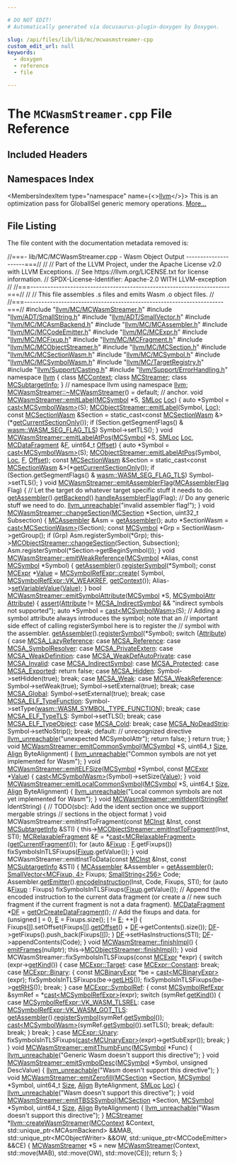 ```yaml
---

# DO NOT EDIT!
# Automatically generated via docusaurus-plugin-doxygen by Doxygen.

slug: /api/files/lib/lib/mc/mcwasmstreamer-cpp
custom_edit_url: null
keywords:
  - doxygen
  - reference
  - file

---
```





# The `MCWasmStreamer.cpp` File Reference

<DoxygenPage pluginConfig={pluginConfig}>



## Included Headers

<IncludesList>
<IncludesListItem
  filePath="llvm/MC/MCWasmStreamer.h"
  permalink="/docs/api/files/include/include/llvm/include/llvm/mc/mcwasmstreamer-h"
  isLocal="true" />
<IncludesListItem
  filePath="llvm/ADT/SmallString.h"
  permalink="/docs/api/files/include/include/llvm/include/llvm/adt/smallstring-h"
  isLocal="true" />
<IncludesListItem
  filePath="llvm/ADT/SmallVector.h"
  permalink="/docs/api/files/include/include/llvm/include/llvm/adt/smallvector-h"
  isLocal="true" />
<IncludesListItem
  filePath="llvm/MC/MCAsmBackend.h"
  permalink="/docs/api/files/include/include/llvm/include/llvm/mc/mcasmbackend-h"
  isLocal="true" />
<IncludesListItem
  filePath="llvm/MC/MCAssembler.h"
  permalink="/docs/api/files/include/include/llvm/include/llvm/mc/mcassembler-h"
  isLocal="true" />
<IncludesListItem
  filePath="llvm/MC/MCCodeEmitter.h"
  permalink="/docs/api/files/include/include/llvm/include/llvm/mc/mccodeemitter-h"
  isLocal="true" />
<IncludesListItem
  filePath="llvm/MC/MCExpr.h"
  permalink="/docs/api/files/include/include/llvm/include/llvm/mc/mcexpr-h"
  isLocal="true" />
<IncludesListItem
  filePath="llvm/MC/MCFixup.h"
  permalink="/docs/api/files/include/include/llvm/include/llvm/mc/mcfixup-h"
  isLocal="true" />
<IncludesListItem
  filePath="llvm/MC/MCFragment.h"
  permalink="/docs/api/files/include/include/llvm/include/llvm/mc/mcfragment-h"
  isLocal="true" />
<IncludesListItem
  filePath="llvm/MC/MCObjectStreamer.h"
  permalink="/docs/api/files/include/include/llvm/include/llvm/mc/mcobjectstreamer-h"
  isLocal="true" />
<IncludesListItem
  filePath="llvm/MC/MCSection.h"
  permalink="/docs/api/files/include/include/llvm/include/llvm/mc/mcsection-h"
  isLocal="true" />
<IncludesListItem
  filePath="llvm/MC/MCSectionWasm.h"
  permalink="/docs/api/files/include/include/llvm/include/llvm/mc/mcsectionwasm-h"
  isLocal="true" />
<IncludesListItem
  filePath="llvm/MC/MCSymbol.h"
  permalink="/docs/api/files/include/include/llvm/include/llvm/mc/mcsymbol-h"
  isLocal="true" />
<IncludesListItem
  filePath="llvm/MC/MCSymbolWasm.h"
  permalink="/docs/api/files/include/include/llvm/include/llvm/mc/mcsymbolwasm-h"
  isLocal="true" />
<IncludesListItem
  filePath="llvm/MC/TargetRegistry.h"
  permalink="/docs/api/files/include/include/llvm/include/llvm/mc/targetregistry-h"
  isLocal="true" />
<IncludesListItem
  filePath="llvm/Support/Casting.h"
  permalink="/docs/api/files/include/include/llvm/include/llvm/support/casting-h"
  isLocal="true" />
<IncludesListItem
  filePath="llvm/Support/ErrorHandling.h"
  permalink="/docs/api/files/include/include/llvm/include/llvm/support/errorhandling-h"
  isLocal="true" />
</IncludesList>

## Namespaces Index

<MembersIndex>

<MembersIndexItem
  type="namespace"
  name={<><a href="/docs/api/namespaces/llvm">llvm</a></>}>
This is an optimization pass for GlobalISel generic memory operations. <a href="/docs/api/namespaces/llvm/#details">More...</a>
</MembersIndexItem>

</MembersIndex>


## File Listing

The file content with the documentation metadata removed is:

<ProgramListing>

<Link id="l00001" /><CodeLine lineNumber="1"><span class="doxyHighlightComment">//===- lib/MC/MCWasmStreamer.cpp - Wasm Object Output ---------------------===//</span></CodeLine>
<Link id="l00002" /><CodeLine lineNumber="2"><span class="doxyHighlightComment">//</span></CodeLine>
<Link id="l00003" /><CodeLine lineNumber="3"><span class="doxyHighlightComment">// Part of the LLVM Project, under the Apache License v2.0 with LLVM Exceptions.</span></CodeLine>
<Link id="l00004" /><CodeLine lineNumber="4"><span class="doxyHighlightComment">// See https://llvm.org/LICENSE.txt for license information.</span></CodeLine>
<Link id="l00005" /><CodeLine lineNumber="5"><span class="doxyHighlightComment">// SPDX-License-Identifier: Apache-2.0 WITH LLVM-exception</span></CodeLine>
<Link id="l00006" /><CodeLine lineNumber="6"><span class="doxyHighlightComment">//</span></CodeLine>
<Link id="l00007" /><CodeLine lineNumber="7"><span class="doxyHighlightComment">//===----------------------------------------------------------------------===//</span></CodeLine>
<Link id="l00008" /><CodeLine lineNumber="8"><span class="doxyHighlightComment">//</span></CodeLine>
<Link id="l00009" /><CodeLine lineNumber="9"><span class="doxyHighlightComment">// This file assembles .s files and emits Wasm .o object files.</span></CodeLine>
<Link id="l00010" /><CodeLine lineNumber="10"><span class="doxyHighlightComment">//</span></CodeLine>
<Link id="l00011" /><CodeLine lineNumber="11"><span class="doxyHighlightComment">//===----------------------------------------------------------------------===//</span></CodeLine>
<Link id="l00012" /><CodeLine lineNumber="12"></CodeLine>
<Link id="l00013" /><CodeLine lineNumber="13"><span class="doxyHighlightPreprocessor">#include &quot;<a href="/docs/api/files/include/include/llvm/include/llvm/mc/mcwasmstreamer-h">llvm/MC/MCWasmStreamer.h</a>&quot;</span></CodeLine>
<Link id="l00014" /><CodeLine lineNumber="14"><span class="doxyHighlightPreprocessor">#include &quot;<a href="/docs/api/files/include/include/llvm/include/llvm/adt/smallstring-h">llvm/ADT/SmallString.h</a>&quot;</span></CodeLine>
<Link id="l00015" /><CodeLine lineNumber="15"><span class="doxyHighlightPreprocessor">#include &quot;<a href="/docs/api/files/include/include/llvm/include/llvm/adt/smallvector-h">llvm/ADT/SmallVector.h</a>&quot;</span></CodeLine>
<Link id="l00016" /><CodeLine lineNumber="16"><span class="doxyHighlightPreprocessor">#include &quot;<a href="/docs/api/files/include/include/llvm/include/llvm/mc/mcasmbackend-h">llvm/MC/MCAsmBackend.h</a>&quot;</span></CodeLine>
<Link id="l00017" /><CodeLine lineNumber="17"><span class="doxyHighlightPreprocessor">#include &quot;<a href="/docs/api/files/include/include/llvm/include/llvm/mc/mcassembler-h">llvm/MC/MCAssembler.h</a>&quot;</span></CodeLine>
<Link id="l00018" /><CodeLine lineNumber="18"><span class="doxyHighlightPreprocessor">#include &quot;<a href="/docs/api/files/include/include/llvm/include/llvm/mc/mccodeemitter-h">llvm/MC/MCCodeEmitter.h</a>&quot;</span></CodeLine>
<Link id="l00019" /><CodeLine lineNumber="19"><span class="doxyHighlightPreprocessor">#include &quot;<a href="/docs/api/files/include/include/llvm/include/llvm/mc/mcexpr-h">llvm/MC/MCExpr.h</a>&quot;</span></CodeLine>
<Link id="l00020" /><CodeLine lineNumber="20"><span class="doxyHighlightPreprocessor">#include &quot;<a href="/docs/api/files/include/include/llvm/include/llvm/mc/mcfixup-h">llvm/MC/MCFixup.h</a>&quot;</span></CodeLine>
<Link id="l00021" /><CodeLine lineNumber="21"><span class="doxyHighlightPreprocessor">#include &quot;<a href="/docs/api/files/include/include/llvm/include/llvm/mc/mcfragment-h">llvm/MC/MCFragment.h</a>&quot;</span></CodeLine>
<Link id="l00022" /><CodeLine lineNumber="22"><span class="doxyHighlightPreprocessor">#include &quot;<a href="/docs/api/files/include/include/llvm/include/llvm/mc/mcobjectstreamer-h">llvm/MC/MCObjectStreamer.h</a>&quot;</span></CodeLine>
<Link id="l00023" /><CodeLine lineNumber="23"><span class="doxyHighlightPreprocessor">#include &quot;<a href="/docs/api/files/include/include/llvm/include/llvm/mc/mcsection-h">llvm/MC/MCSection.h</a>&quot;</span></CodeLine>
<Link id="l00024" /><CodeLine lineNumber="24"><span class="doxyHighlightPreprocessor">#include &quot;<a href="/docs/api/files/include/include/llvm/include/llvm/mc/mcsectionwasm-h">llvm/MC/MCSectionWasm.h</a>&quot;</span></CodeLine>
<Link id="l00025" /><CodeLine lineNumber="25"><span class="doxyHighlightPreprocessor">#include &quot;<a href="/docs/api/files/include/include/llvm/include/llvm/mc/mcsymbol-h">llvm/MC/MCSymbol.h</a>&quot;</span></CodeLine>
<Link id="l00026" /><CodeLine lineNumber="26"><span class="doxyHighlightPreprocessor">#include &quot;<a href="/docs/api/files/include/include/llvm/include/llvm/mc/mcsymbolwasm-h">llvm/MC/MCSymbolWasm.h</a>&quot;</span></CodeLine>
<Link id="l00027" /><CodeLine lineNumber="27"><span class="doxyHighlightPreprocessor">#include &quot;<a href="/docs/api/files/include/include/llvm/include/llvm/mc/targetregistry-h">llvm/MC/TargetRegistry.h</a>&quot;</span></CodeLine>
<Link id="l00028" /><CodeLine lineNumber="28"><span class="doxyHighlightPreprocessor">#include &quot;<a href="/docs/api/files/include/include/llvm/include/llvm/support/casting-h">llvm/Support/Casting.h</a>&quot;</span></CodeLine>
<Link id="l00029" /><CodeLine lineNumber="29"><span class="doxyHighlightPreprocessor">#include &quot;<a href="/docs/api/files/include/include/llvm/include/llvm/support/errorhandling-h">llvm/Support/ErrorHandling.h</a>&quot;</span></CodeLine>
<Link id="l00030" /><CodeLine lineNumber="30"></CodeLine>
<Link id="l00031" /><CodeLine lineNumber="31"><span class="doxyHighlightKeyword">namespace </span><span class="doxyHighlight"><a href="/docs/api/namespaces/llvm">llvm</a> &#123;</span></CodeLine>
<Link id="l00032" /><CodeLine lineNumber="32"><span class="doxyHighlightKeyword">class </span><span class="doxyHighlight"><a href="/docs/api/classes/llvm/mccontext">MCContext</a>;</span></CodeLine>
<Link id="l00033" /><CodeLine lineNumber="33"><span class="doxyHighlightKeyword">class </span><span class="doxyHighlight"><a href="/docs/api/classes/llvm/mcstreamer">MCStreamer</a>;</span></CodeLine>
<Link id="l00034" /><CodeLine lineNumber="34"><span class="doxyHighlightKeyword">class </span><span class="doxyHighlight"><a href="/docs/api/classes/llvm/mcsubtargetinfo">MCSubtargetInfo</a>;</span></CodeLine>
<Link id="l00035" /><CodeLine lineNumber="35"><span class="doxyHighlight">&#125; </span><span class="doxyHighlightComment">// namespace llvm</span></CodeLine>
<Link id="l00036" /><CodeLine lineNumber="36"></CodeLine>
<Link id="l00037" /><CodeLine lineNumber="37"><span class="doxyHighlightKeyword">using namespace </span><span class="doxyHighlight"><a href="/docs/api/namespaces/llvm">llvm</a>;</span></CodeLine>
<Link id="l00038" /><CodeLine lineNumber="38"></CodeLine>
<Link id="l00039" /><CodeLine lineNumber="39"><span class="doxyHighlight"><a href="/docs/api/classes/llvm/mcwasmstreamer/#a88b7b72073ac8e1b23e4bb349178bc15">MCWasmStreamer::~MCWasmStreamer</a>() = </span><span class="doxyHighlightKeywordFlow">default</span><span class="doxyHighlight">; </span><span class="doxyHighlightComment">// anchor.</span></CodeLine>
<Link id="l00040" /><CodeLine lineNumber="40"></CodeLine>
<Link id="l00041" /><CodeLine lineNumber="41" lineLink="/docs/api/classes/llvm/mcwasmstreamer/#a725829258ed44c50d122fbbadb1ef9b4"><span class="doxyHighlightKeywordType">void</span><span class="doxyHighlight"> <a href="/docs/api/classes/llvm/mcwasmstreamer/#a725829258ed44c50d122fbbadb1ef9b4">MCWasmStreamer::emitLabel</a>(<a href="/docs/api/classes/llvm/mcsymbol">MCSymbol</a> &#42;S, <a href="/docs/api/classes/llvm/smloc">SMLoc</a> <a href="/docs/api/namespaces/llvm/loc">Loc</a>) &#123;</span></CodeLine>
<Link id="l00042" /><CodeLine lineNumber="42"><span class="doxyHighlight">  </span><span class="doxyHighlightKeyword">auto</span><span class="doxyHighlight"> &#42;Symbol = <a href="/docs/api/namespaces/llvm/#ac4fc845f5ed92de63cd4474f128f5fc5">cast&lt;MCSymbolWasm&gt;</a>(S);</span></CodeLine>
<Link id="l00043" /><CodeLine lineNumber="43"><span class="doxyHighlight">  <a href="/docs/api/classes/llvm/mcobjectstreamer/#a9924d739e3dc812b561931a1ad6eb5cf">MCObjectStreamer::emitLabel</a>(Symbol, <a href="/docs/api/namespaces/llvm/loc">Loc</a>);</span></CodeLine>
<Link id="l00044" /><CodeLine lineNumber="44"></CodeLine>
<Link id="l00045" /><CodeLine lineNumber="45"><span class="doxyHighlight">  </span><span class="doxyHighlightKeyword">const</span><span class="doxyHighlight"> <a href="/docs/api/classes/llvm/mcsectionwasm">MCSectionWasm</a> &amp;Section =</span></CodeLine>
<Link id="l00046" /><CodeLine lineNumber="46"><span class="doxyHighlight">      </span><span class="doxyHighlightKeyword">static&#95;cast&lt;</span><span class="doxyHighlightKeyword">const </span><span class="doxyHighlight"><a href="/docs/api/classes/llvm/mcsectionwasm">MCSectionWasm</a> &amp;</span><span class="doxyHighlightKeyword">&gt;</span><span class="doxyHighlight">(&#42;<a href="/docs/api/classes/llvm/mcstreamer/#ae1b3cf074436ef5b527071540e13bd58">getCurrentSectionOnly</a>());</span></CodeLine>
<Link id="l00047" /><CodeLine lineNumber="47"><span class="doxyHighlight">  </span><span class="doxyHighlightKeywordFlow">if</span><span class="doxyHighlight"> (Section.getSegmentFlags() &amp; <a href="/docs/api/namespaces/llvm/wasm/#ab59521677a1bb67738764d89f9cb0429a829d95d74beace7ff3449f6715cbaec7">wasm::WASM&#95;SEG&#95;FLAG&#95;TLS</a>)</span></CodeLine>
<Link id="l00048" /><CodeLine lineNumber="48"><span class="doxyHighlight">    Symbol-&gt;setTLS();</span></CodeLine>
<Link id="l00049" /><CodeLine lineNumber="49"><span class="doxyHighlight">&#125;</span></CodeLine>
<Link id="l00050" /><CodeLine lineNumber="50"></CodeLine>
<Link id="l00051" /><CodeLine lineNumber="51" lineLink="/docs/api/classes/llvm/mcwasmstreamer/#a005d6fde2a7f1c0e542fdce16669d76b"><span class="doxyHighlightKeywordType">void</span><span class="doxyHighlight"> <a href="/docs/api/classes/llvm/mcwasmstreamer/#a005d6fde2a7f1c0e542fdce16669d76b">MCWasmStreamer::emitLabelAtPos</a>(<a href="/docs/api/classes/llvm/mcsymbol">MCSymbol</a> &#42;S, <a href="/docs/api/classes/llvm/smloc">SMLoc</a> <a href="/docs/api/namespaces/llvm/loc">Loc</a>, <a href="/docs/api/classes/llvm/mcdatafragment">MCDataFragment</a> &amp;<a href="/docs/api/files/lib/lib/support/md5-cpp/#a96d73bbd7af15cb1fc38c3f4a3bd82e9">F</a>,</span></CodeLine>
<Link id="l00052" /><CodeLine lineNumber="52"><span class="doxyHighlight">                                    uint64&#95;t <a href="/docs/api/namespaces/llvm/#a05f5b9a11bdcc5feba62899f95dcf878a3134224cba2545bc57954d3b072aebb4">Offset</a>) &#123;</span></CodeLine>
<Link id="l00053" /><CodeLine lineNumber="53"><span class="doxyHighlight">  </span><span class="doxyHighlightKeyword">auto</span><span class="doxyHighlight"> &#42;Symbol = <a href="/docs/api/namespaces/llvm/#ac4fc845f5ed92de63cd4474f128f5fc5">cast&lt;MCSymbolWasm&gt;</a>(S);</span></CodeLine>
<Link id="l00054" /><CodeLine lineNumber="54"><span class="doxyHighlight">  <a href="/docs/api/classes/llvm/mcobjectstreamer/#afa0924c573f9c03cafa5836672cc58cf">MCObjectStreamer::emitLabelAtPos</a>(Symbol, <a href="/docs/api/namespaces/llvm/loc">Loc</a>, <a href="/docs/api/files/lib/lib/support/md5-cpp/#a96d73bbd7af15cb1fc38c3f4a3bd82e9">F</a>, <a href="/docs/api/namespaces/llvm/#a05f5b9a11bdcc5feba62899f95dcf878a3134224cba2545bc57954d3b072aebb4">Offset</a>);</span></CodeLine>
<Link id="l00055" /><CodeLine lineNumber="55"></CodeLine>
<Link id="l00056" /><CodeLine lineNumber="56"><span class="doxyHighlight">  </span><span class="doxyHighlightKeyword">const</span><span class="doxyHighlight"> <a href="/docs/api/classes/llvm/mcsectionwasm">MCSectionWasm</a> &amp;Section =</span></CodeLine>
<Link id="l00057" /><CodeLine lineNumber="57"><span class="doxyHighlight">      </span><span class="doxyHighlightKeyword">static&#95;cast&lt;</span><span class="doxyHighlightKeyword">const </span><span class="doxyHighlight"><a href="/docs/api/classes/llvm/mcsectionwasm">MCSectionWasm</a> &amp;</span><span class="doxyHighlightKeyword">&gt;</span><span class="doxyHighlight">(&#42;<a href="/docs/api/classes/llvm/mcstreamer/#ae1b3cf074436ef5b527071540e13bd58">getCurrentSectionOnly</a>());</span></CodeLine>
<Link id="l00058" /><CodeLine lineNumber="58"><span class="doxyHighlight">  </span><span class="doxyHighlightKeywordFlow">if</span><span class="doxyHighlight"> (Section.getSegmentFlags() &amp; <a href="/docs/api/namespaces/llvm/wasm/#ab59521677a1bb67738764d89f9cb0429a829d95d74beace7ff3449f6715cbaec7">wasm::WASM&#95;SEG&#95;FLAG&#95;TLS</a>)</span></CodeLine>
<Link id="l00059" /><CodeLine lineNumber="59"><span class="doxyHighlight">    Symbol-&gt;setTLS();</span></CodeLine>
<Link id="l00060" /><CodeLine lineNumber="60"><span class="doxyHighlight">&#125;</span></CodeLine>
<Link id="l00061" /><CodeLine lineNumber="61"></CodeLine>
<Link id="l00062" /><CodeLine lineNumber="62" lineLink="/docs/api/classes/llvm/mcwasmstreamer/#af204e5256aa05070c36e83158c0d184f"><span class="doxyHighlightKeywordType">void</span><span class="doxyHighlight"> <a href="/docs/api/classes/llvm/mcwasmstreamer/#af204e5256aa05070c36e83158c0d184f">MCWasmStreamer::emitAssemblerFlag</a>(<a href="/docs/api/namespaces/llvm/#aa09571f0b44fd6bd8fae33d6ead290c1">MCAssemblerFlag</a> Flag) &#123;</span></CodeLine>
<Link id="l00063" /><CodeLine lineNumber="63"><span class="doxyHighlight">  </span><span class="doxyHighlightComment">// Let the target do whatever target specific stuff it needs to do.</span></CodeLine>
<Link id="l00064" /><CodeLine lineNumber="64"><span class="doxyHighlight">  <a href="/docs/api/classes/llvm/mcobjectstreamer/#a3e9a3c0090b1184f7371fa5ad4ce57c9">getAssembler</a>().<a href="/docs/api/classes/llvm/mcassembler/#ab01b807c062ac4610366c6772ad5fd16">getBackend</a>().<a href="/docs/api/classes/llvm/mcasmbackend/#a3745e4df8defc9a3eafb48786398f8e6">handleAssemblerFlag</a>(Flag);</span></CodeLine>
<Link id="l00065" /><CodeLine lineNumber="65"></CodeLine>
<Link id="l00066" /><CodeLine lineNumber="66"><span class="doxyHighlight">  </span><span class="doxyHighlightComment">// Do any generic stuff we need to do.</span></CodeLine>
<Link id="l00067" /><CodeLine lineNumber="67"><span class="doxyHighlight">  <a href="/docs/api/files/include/include/llvm/include/llvm/support/errorhandling-h/#ace243f5c25697a1107cce46626b3dc94">llvm&#95;unreachable</a>(</span><span class="doxyHighlightStringLiteral">&quot;invalid assembler flag!&quot;</span><span class="doxyHighlight">);</span></CodeLine>
<Link id="l00068" /><CodeLine lineNumber="68"><span class="doxyHighlight">&#125;</span></CodeLine>
<Link id="l00069" /><CodeLine lineNumber="69"></CodeLine>
<Link id="l00070" /><CodeLine lineNumber="70" lineLink="/docs/api/classes/llvm/mcwasmstreamer/#a8b89d3d1f64f6d734e5a63643c0fe6e8"><span class="doxyHighlightKeywordType">void</span><span class="doxyHighlight"> <a href="/docs/api/classes/llvm/mcwasmstreamer/#a8b89d3d1f64f6d734e5a63643c0fe6e8">MCWasmStreamer::changeSection</a>(<a href="/docs/api/classes/llvm/mcsection">MCSection</a> &#42;Section, uint32&#95;t Subsection) &#123;</span></CodeLine>
<Link id="l00071" /><CodeLine lineNumber="71"><span class="doxyHighlight">  <a href="/docs/api/classes/llvm/mcassembler">MCAssembler</a> &amp;Asm = <a href="/docs/api/classes/llvm/mcobjectstreamer/#a3e9a3c0090b1184f7371fa5ad4ce57c9">getAssembler</a>();</span></CodeLine>
<Link id="l00072" /><CodeLine lineNumber="72"><span class="doxyHighlight">  </span><span class="doxyHighlightKeyword">auto</span><span class="doxyHighlight"> &#42;SectionWasm = <a href="/docs/api/namespaces/llvm/#ac4fc845f5ed92de63cd4474f128f5fc5">cast&lt;MCSectionWasm&gt;</a>(Section);</span></CodeLine>
<Link id="l00073" /><CodeLine lineNumber="73"><span class="doxyHighlight">  </span><span class="doxyHighlightKeyword">const</span><span class="doxyHighlight"> <a href="/docs/api/classes/llvm/mcsymbol">MCSymbol</a> &#42;Grp = SectionWasm-&gt;getGroup();</span></CodeLine>
<Link id="l00074" /><CodeLine lineNumber="74"><span class="doxyHighlight">  </span><span class="doxyHighlightKeywordFlow">if</span><span class="doxyHighlight"> (Grp)</span></CodeLine>
<Link id="l00075" /><CodeLine lineNumber="75"><span class="doxyHighlight">    Asm.registerSymbol(&#42;Grp);</span></CodeLine>
<Link id="l00076" /><CodeLine lineNumber="76"></CodeLine>
<Link id="l00077" /><CodeLine lineNumber="77"><span class="doxyHighlight">  this-&gt;<a href="/docs/api/classes/llvm/mcobjectstreamer/#aa8e39990b81d2e03a108863cc4b18032">MCObjectStreamer::changeSection</a>(Section, Subsection);</span></CodeLine>
<Link id="l00078" /><CodeLine lineNumber="78"><span class="doxyHighlight">  Asm.registerSymbol(&#42;Section-&gt;getBeginSymbol());</span></CodeLine>
<Link id="l00079" /><CodeLine lineNumber="79"><span class="doxyHighlight">&#125;</span></CodeLine>
<Link id="l00080" /><CodeLine lineNumber="80"></CodeLine>
<Link id="l00081" /><CodeLine lineNumber="81" lineLink="/docs/api/classes/llvm/mcwasmstreamer/#ac85beb9165822c1f0510c92a3f340b35"><span class="doxyHighlightKeywordType">void</span><span class="doxyHighlight"> <a href="/docs/api/classes/llvm/mcwasmstreamer/#ac85beb9165822c1f0510c92a3f340b35">MCWasmStreamer::emitWeakReference</a>(<a href="/docs/api/classes/llvm/mcsymbol">MCSymbol</a> &#42;Alias,</span></CodeLine>
<Link id="l00082" /><CodeLine lineNumber="82"><span class="doxyHighlight">                                       </span><span class="doxyHighlightKeyword">const</span><span class="doxyHighlight"> <a href="/docs/api/classes/llvm/mcsymbol">MCSymbol</a> &#42;Symbol) &#123;</span></CodeLine>
<Link id="l00083" /><CodeLine lineNumber="83"><span class="doxyHighlight">  <a href="/docs/api/classes/llvm/mcobjectstreamer/#a3e9a3c0090b1184f7371fa5ad4ce57c9">getAssembler</a>().<a href="/docs/api/classes/llvm/mcassembler/#ae26e9b713a9b85d7a56343c78794269c">registerSymbol</a>(&#42;Symbol);</span></CodeLine>
<Link id="l00084" /><CodeLine lineNumber="84"><span class="doxyHighlight">  </span><span class="doxyHighlightKeyword">const</span><span class="doxyHighlight"> <a href="/docs/api/classes/llvm/mcexpr">MCExpr</a> &#42;<a href="/docs/api/classes/llvm/value">Value</a> = <a href="/docs/api/classes/llvm/mcsymbolrefexpr/#a9914b597552aa4b4bcbb8acaa04d632a">MCSymbolRefExpr::create</a>(</span></CodeLine>
<Link id="l00085" /><CodeLine lineNumber="85"><span class="doxyHighlight">      Symbol, <a href="/docs/api/classes/llvm/mcsymbolrefexpr/#a5c463f6352570ee778c35c40949c4985a4acec19f33bc45f90643617e00ce9a81">MCSymbolRefExpr::VK&#95;WEAKREF</a>, <a href="/docs/api/classes/llvm/mcstreamer/#a61c979932b890df773ce75013b76708b">getContext</a>());</span></CodeLine>
<Link id="l00086" /><CodeLine lineNumber="86"><span class="doxyHighlight">  Alias-&gt;<a href="/docs/api/classes/llvm/mcsymbol/#a7f1486460b5e2da7f4527bbb2da54eff">setVariableValue</a>(<a href="/docs/api/classes/llvm/value">Value</a>);</span></CodeLine>
<Link id="l00087" /><CodeLine lineNumber="87"><span class="doxyHighlight">&#125;</span></CodeLine>
<Link id="l00088" /><CodeLine lineNumber="88"></CodeLine>
<Link id="l00089" /><CodeLine lineNumber="89" lineLink="/docs/api/classes/llvm/mcwasmstreamer/#ad671bf8c133f9337366ecdf2c0048d6f"><span class="doxyHighlightKeywordType">bool</span><span class="doxyHighlight"> <a href="/docs/api/classes/llvm/mcwasmstreamer/#ad671bf8c133f9337366ecdf2c0048d6f">MCWasmStreamer::emitSymbolAttribute</a>(<a href="/docs/api/classes/llvm/mcsymbol">MCSymbol</a> &#42;S, <a href="/docs/api/namespaces/llvm/#af74c787f7a33e251485729416d260243">MCSymbolAttr</a> <a href="/docs/api/classes/llvm/attribute">Attribute</a>) &#123;</span></CodeLine>
<Link id="l00090" /><CodeLine lineNumber="90"><span class="doxyHighlight">  <a href="/docs/api/files/lib/lib/target/lib/target/amdgpu/silowercontrolflow-cpp/#a4868c5d81c5ccc98c47aeab6244346a0">assert</a>(<a href="/docs/api/classes/llvm/attribute">Attribute</a> != <a href="/docs/api/namespaces/llvm/#af74c787f7a33e251485729416d260243a9c4d91f21dab6846f0eb7cdd8608c16a">MCSA&#95;IndirectSymbol</a> &amp;&amp; </span><span class="doxyHighlightStringLiteral">&quot;indirect symbols not supported&quot;</span><span class="doxyHighlight">);</span></CodeLine>
<Link id="l00091" /><CodeLine lineNumber="91"></CodeLine>
<Link id="l00092" /><CodeLine lineNumber="92"><span class="doxyHighlight">  </span><span class="doxyHighlightKeyword">auto</span><span class="doxyHighlight"> &#42;Symbol = <a href="/docs/api/namespaces/llvm/#ac4fc845f5ed92de63cd4474f128f5fc5">cast&lt;MCSymbolWasm&gt;</a>(S);</span></CodeLine>
<Link id="l00093" /><CodeLine lineNumber="93"></CodeLine>
<Link id="l00094" /><CodeLine lineNumber="94"><span class="doxyHighlight">  </span><span class="doxyHighlightComment">// Adding a symbol attribute always introduces the symbol; note that an</span></CodeLine>
<Link id="l00095" /><CodeLine lineNumber="95"><span class="doxyHighlight">  </span><span class="doxyHighlightComment">// important side effect of calling registerSymbol here is to register the</span></CodeLine>
<Link id="l00096" /><CodeLine lineNumber="96"><span class="doxyHighlight">  </span><span class="doxyHighlightComment">// symbol with the assembler.</span></CodeLine>
<Link id="l00097" /><CodeLine lineNumber="97"><span class="doxyHighlight">  <a href="/docs/api/classes/llvm/mcobjectstreamer/#a3e9a3c0090b1184f7371fa5ad4ce57c9">getAssembler</a>().<a href="/docs/api/classes/llvm/mcassembler/#ae26e9b713a9b85d7a56343c78794269c">registerSymbol</a>(&#42;Symbol);</span></CodeLine>
<Link id="l00098" /><CodeLine lineNumber="98"></CodeLine>
<Link id="l00099" /><CodeLine lineNumber="99"><span class="doxyHighlight">  </span><span class="doxyHighlightKeywordFlow">switch</span><span class="doxyHighlight"> (<a href="/docs/api/classes/llvm/attribute">Attribute</a>) &#123;</span></CodeLine>
<Link id="l00100" /><CodeLine lineNumber="100"><span class="doxyHighlight">  </span><span class="doxyHighlightKeywordFlow">case</span><span class="doxyHighlight"> <a href="/docs/api/namespaces/llvm/#af74c787f7a33e251485729416d260243a6f8590ba0f71b1b8b0e937695e303208">MCSA&#95;LazyReference</a>:</span></CodeLine>
<Link id="l00101" /><CodeLine lineNumber="101"><span class="doxyHighlight">  </span><span class="doxyHighlightKeywordFlow">case</span><span class="doxyHighlight"> <a href="/docs/api/namespaces/llvm/#af74c787f7a33e251485729416d260243a80891606fbdc946b4085496f58aafd62">MCSA&#95;Reference</a>:</span></CodeLine>
<Link id="l00102" /><CodeLine lineNumber="102"><span class="doxyHighlight">  </span><span class="doxyHighlightKeywordFlow">case</span><span class="doxyHighlight"> <a href="/docs/api/namespaces/llvm/#af74c787f7a33e251485729416d260243a83196df34bcdda178fae802a4a06a6dc">MCSA&#95;SymbolResolver</a>:</span></CodeLine>
<Link id="l00103" /><CodeLine lineNumber="103"><span class="doxyHighlight">  </span><span class="doxyHighlightKeywordFlow">case</span><span class="doxyHighlight"> <a href="/docs/api/namespaces/llvm/#af74c787f7a33e251485729416d260243a39ad38d82f889bf4c82e539beb859d05">MCSA&#95;PrivateExtern</a>:</span></CodeLine>
<Link id="l00104" /><CodeLine lineNumber="104"><span class="doxyHighlight">  </span><span class="doxyHighlightKeywordFlow">case</span><span class="doxyHighlight"> <a href="/docs/api/namespaces/llvm/#af74c787f7a33e251485729416d260243a9cd0febd9a535eb96c33815707bab481">MCSA&#95;WeakDefinition</a>:</span></CodeLine>
<Link id="l00105" /><CodeLine lineNumber="105"><span class="doxyHighlight">  </span><span class="doxyHighlightKeywordFlow">case</span><span class="doxyHighlight"> <a href="/docs/api/namespaces/llvm/#af74c787f7a33e251485729416d260243a0506d51c6914f1b55fec60c97d4d8cc9">MCSA&#95;WeakDefAutoPrivate</a>:</span></CodeLine>
<Link id="l00106" /><CodeLine lineNumber="106"><span class="doxyHighlight">  </span><span class="doxyHighlightKeywordFlow">case</span><span class="doxyHighlight"> <a href="/docs/api/namespaces/llvm/#af74c787f7a33e251485729416d260243af3367f8319e21bf0779da14146221c55">MCSA&#95;Invalid</a>:</span></CodeLine>
<Link id="l00107" /><CodeLine lineNumber="107"><span class="doxyHighlight">  </span><span class="doxyHighlightKeywordFlow">case</span><span class="doxyHighlight"> <a href="/docs/api/namespaces/llvm/#af74c787f7a33e251485729416d260243a9c4d91f21dab6846f0eb7cdd8608c16a">MCSA&#95;IndirectSymbol</a>:</span></CodeLine>
<Link id="l00108" /><CodeLine lineNumber="108"><span class="doxyHighlight">  </span><span class="doxyHighlightKeywordFlow">case</span><span class="doxyHighlight"> <a href="/docs/api/namespaces/llvm/#af74c787f7a33e251485729416d260243a1f47433b83f2818076a3cf55b500233a">MCSA&#95;Protected</a>:</span></CodeLine>
<Link id="l00109" /><CodeLine lineNumber="109"><span class="doxyHighlight">  </span><span class="doxyHighlightKeywordFlow">case</span><span class="doxyHighlight"> <a href="/docs/api/namespaces/llvm/#af74c787f7a33e251485729416d260243a345961d937ffac378faab680906913d6">MCSA&#95;Exported</a>:</span></CodeLine>
<Link id="l00110" /><CodeLine lineNumber="110"><span class="doxyHighlight">    </span><span class="doxyHighlightKeywordFlow">return</span><span class="doxyHighlight"> </span><span class="doxyHighlightKeyword">false</span><span class="doxyHighlight">;</span></CodeLine>
<Link id="l00111" /><CodeLine lineNumber="111"></CodeLine>
<Link id="l00112" /><CodeLine lineNumber="112"><span class="doxyHighlight">  </span><span class="doxyHighlightKeywordFlow">case</span><span class="doxyHighlight"> <a href="/docs/api/namespaces/llvm/#af74c787f7a33e251485729416d260243ae472359b991bb5235c8f6714f4cacb6a">MCSA&#95;Hidden</a>:</span></CodeLine>
<Link id="l00113" /><CodeLine lineNumber="113"><span class="doxyHighlight">    Symbol-&gt;setHidden(</span><span class="doxyHighlightKeyword">true</span><span class="doxyHighlight">);</span></CodeLine>
<Link id="l00114" /><CodeLine lineNumber="114"><span class="doxyHighlight">    </span><span class="doxyHighlightKeywordFlow">break</span><span class="doxyHighlight">;</span></CodeLine>
<Link id="l00115" /><CodeLine lineNumber="115"></CodeLine>
<Link id="l00116" /><CodeLine lineNumber="116"><span class="doxyHighlight">  </span><span class="doxyHighlightKeywordFlow">case</span><span class="doxyHighlight"> <a href="/docs/api/namespaces/llvm/#af74c787f7a33e251485729416d260243a83df6138e7dba38c0c80380486544ea0">MCSA&#95;Weak</a>:</span></CodeLine>
<Link id="l00117" /><CodeLine lineNumber="117"><span class="doxyHighlight">  </span><span class="doxyHighlightKeywordFlow">case</span><span class="doxyHighlight"> <a href="/docs/api/namespaces/llvm/#af74c787f7a33e251485729416d260243a42ec27e2fd185b27d0fbf1aaf0bfd214">MCSA&#95;WeakReference</a>:</span></CodeLine>
<Link id="l00118" /><CodeLine lineNumber="118"><span class="doxyHighlight">    Symbol-&gt;setWeak(</span><span class="doxyHighlightKeyword">true</span><span class="doxyHighlight">);</span></CodeLine>
<Link id="l00119" /><CodeLine lineNumber="119"><span class="doxyHighlight">    Symbol-&gt;setExternal(</span><span class="doxyHighlightKeyword">true</span><span class="doxyHighlight">);</span></CodeLine>
<Link id="l00120" /><CodeLine lineNumber="120"><span class="doxyHighlight">    </span><span class="doxyHighlightKeywordFlow">break</span><span class="doxyHighlight">;</span></CodeLine>
<Link id="l00121" /><CodeLine lineNumber="121"></CodeLine>
<Link id="l00122" /><CodeLine lineNumber="122"><span class="doxyHighlight">  </span><span class="doxyHighlightKeywordFlow">case</span><span class="doxyHighlight"> <a href="/docs/api/namespaces/llvm/#af74c787f7a33e251485729416d260243aa1e94c23156e37812e4d6e078af1d728">MCSA&#95;Global</a>:</span></CodeLine>
<Link id="l00123" /><CodeLine lineNumber="123"><span class="doxyHighlight">    Symbol-&gt;setExternal(</span><span class="doxyHighlightKeyword">true</span><span class="doxyHighlight">);</span></CodeLine>
<Link id="l00124" /><CodeLine lineNumber="124"><span class="doxyHighlight">    </span><span class="doxyHighlightKeywordFlow">break</span><span class="doxyHighlight">;</span></CodeLine>
<Link id="l00125" /><CodeLine lineNumber="125"></CodeLine>
<Link id="l00126" /><CodeLine lineNumber="126"><span class="doxyHighlight">  </span><span class="doxyHighlightKeywordFlow">case</span><span class="doxyHighlight"> <a href="/docs/api/namespaces/llvm/#af74c787f7a33e251485729416d260243ad0efc318f7416b800a38c5cc42ddbfa9">MCSA&#95;ELF&#95;TypeFunction</a>:</span></CodeLine>
<Link id="l00127" /><CodeLine lineNumber="127"><span class="doxyHighlight">    Symbol-&gt;setType(<a href="/docs/api/namespaces/llvm/wasm/#a6ee7ebc24e11c434031e9653d7f00529ae2d3246e8f9451c96b200707078c83d9">wasm::WASM&#95;SYMBOL&#95;TYPE&#95;FUNCTION</a>);</span></CodeLine>
<Link id="l00128" /><CodeLine lineNumber="128"><span class="doxyHighlight">    </span><span class="doxyHighlightKeywordFlow">break</span><span class="doxyHighlight">;</span></CodeLine>
<Link id="l00129" /><CodeLine lineNumber="129"></CodeLine>
<Link id="l00130" /><CodeLine lineNumber="130"><span class="doxyHighlight">  </span><span class="doxyHighlightKeywordFlow">case</span><span class="doxyHighlight"> <a href="/docs/api/namespaces/llvm/#af74c787f7a33e251485729416d260243a86783fdbba192be49198856191150827">MCSA&#95;ELF&#95;TypeTLS</a>:</span></CodeLine>
<Link id="l00131" /><CodeLine lineNumber="131"><span class="doxyHighlight">    Symbol-&gt;setTLS();</span></CodeLine>
<Link id="l00132" /><CodeLine lineNumber="132"><span class="doxyHighlight">    </span><span class="doxyHighlightKeywordFlow">break</span><span class="doxyHighlight">;</span></CodeLine>
<Link id="l00133" /><CodeLine lineNumber="133"></CodeLine>
<Link id="l00134" /><CodeLine lineNumber="134"><span class="doxyHighlight">  </span><span class="doxyHighlightKeywordFlow">case</span><span class="doxyHighlight"> <a href="/docs/api/namespaces/llvm/#af74c787f7a33e251485729416d260243acf016837e7bf7ff2387b46d789c1f5d4">MCSA&#95;ELF&#95;TypeObject</a>:</span></CodeLine>
<Link id="l00135" /><CodeLine lineNumber="135"><span class="doxyHighlight">  </span><span class="doxyHighlightKeywordFlow">case</span><span class="doxyHighlight"> <a href="/docs/api/namespaces/llvm/#af74c787f7a33e251485729416d260243ab79bc663bb12acbf83bd10cdcfdd037e">MCSA&#95;Cold</a>:</span></CodeLine>
<Link id="l00136" /><CodeLine lineNumber="136"><span class="doxyHighlight">    </span><span class="doxyHighlightKeywordFlow">break</span><span class="doxyHighlight">;</span></CodeLine>
<Link id="l00137" /><CodeLine lineNumber="137"></CodeLine>
<Link id="l00138" /><CodeLine lineNumber="138"><span class="doxyHighlight">  </span><span class="doxyHighlightKeywordFlow">case</span><span class="doxyHighlight"> <a href="/docs/api/namespaces/llvm/#af74c787f7a33e251485729416d260243afb34d5700d536c3f8f8a5004985d1f57">MCSA&#95;NoDeadStrip</a>:</span></CodeLine>
<Link id="l00139" /><CodeLine lineNumber="139"><span class="doxyHighlight">    Symbol-&gt;setNoStrip();</span></CodeLine>
<Link id="l00140" /><CodeLine lineNumber="140"><span class="doxyHighlight">    </span><span class="doxyHighlightKeywordFlow">break</span><span class="doxyHighlight">;</span></CodeLine>
<Link id="l00141" /><CodeLine lineNumber="141"></CodeLine>
<Link id="l00142" /><CodeLine lineNumber="142"><span class="doxyHighlight">  </span><span class="doxyHighlightKeywordFlow">default</span><span class="doxyHighlight">:</span></CodeLine>
<Link id="l00143" /><CodeLine lineNumber="143"><span class="doxyHighlight">    </span><span class="doxyHighlightComment">// unrecognized directive</span></CodeLine>
<Link id="l00144" /><CodeLine lineNumber="144"><span class="doxyHighlight">    <a href="/docs/api/files/include/include/llvm/include/llvm/support/errorhandling-h/#ace243f5c25697a1107cce46626b3dc94">llvm&#95;unreachable</a>(</span><span class="doxyHighlightStringLiteral">&quot;unexpected MCSymbolAttr&quot;</span><span class="doxyHighlight">);</span></CodeLine>
<Link id="l00145" /><CodeLine lineNumber="145"><span class="doxyHighlight">    </span><span class="doxyHighlightKeywordFlow">return</span><span class="doxyHighlight"> </span><span class="doxyHighlightKeyword">false</span><span class="doxyHighlight">;</span></CodeLine>
<Link id="l00146" /><CodeLine lineNumber="146"><span class="doxyHighlight">  &#125;</span></CodeLine>
<Link id="l00147" /><CodeLine lineNumber="147"></CodeLine>
<Link id="l00148" /><CodeLine lineNumber="148"><span class="doxyHighlight">  </span><span class="doxyHighlightKeywordFlow">return</span><span class="doxyHighlight"> </span><span class="doxyHighlightKeyword">true</span><span class="doxyHighlight">;</span></CodeLine>
<Link id="l00149" /><CodeLine lineNumber="149"><span class="doxyHighlight">&#125;</span></CodeLine>
<Link id="l00150" /><CodeLine lineNumber="150"></CodeLine>
<Link id="l00151" /><CodeLine lineNumber="151" lineLink="/docs/api/classes/llvm/mcwasmstreamer/#a1726d034255f4094ba8937d516676ded"><span class="doxyHighlightKeywordType">void</span><span class="doxyHighlight"> <a href="/docs/api/classes/llvm/mcwasmstreamer/#a1726d034255f4094ba8937d516676ded">MCWasmStreamer::emitCommonSymbol</a>(<a href="/docs/api/classes/llvm/mcsymbol">MCSymbol</a> &#42;S, uint64&#95;t <a href="/docs/api/files/lib/lib/analysis/inlineorder-cpp/#a7ee6f0cb51c3b9056199e9a0001fe8c3a6f6cb72d544962fa333e2e34ce64f719">Size</a>,</span></CodeLine>
<Link id="l00152" /><CodeLine lineNumber="152"><span class="doxyHighlight">                                      <a href="/docs/api/structs/llvm/align">Align</a> ByteAlignment) &#123;</span></CodeLine>
<Link id="l00153" /><CodeLine lineNumber="153"><span class="doxyHighlight">  <a href="/docs/api/files/include/include/llvm/include/llvm/support/errorhandling-h/#ace243f5c25697a1107cce46626b3dc94">llvm&#95;unreachable</a>(</span><span class="doxyHighlightStringLiteral">&quot;Common symbols are not yet implemented for Wasm&quot;</span><span class="doxyHighlight">);</span></CodeLine>
<Link id="l00154" /><CodeLine lineNumber="154"><span class="doxyHighlight">&#125;</span></CodeLine>
<Link id="l00155" /><CodeLine lineNumber="155"></CodeLine>
<Link id="l00156" /><CodeLine lineNumber="156" lineLink="/docs/api/classes/llvm/mcwasmstreamer/#aa96f5f5412a19cd31816eeba831af5b4"><span class="doxyHighlightKeywordType">void</span><span class="doxyHighlight"> <a href="/docs/api/classes/llvm/mcwasmstreamer/#aa96f5f5412a19cd31816eeba831af5b4">MCWasmStreamer::emitELFSize</a>(<a href="/docs/api/classes/llvm/mcsymbol">MCSymbol</a> &#42;Symbol, </span><span class="doxyHighlightKeyword">const</span><span class="doxyHighlight"> <a href="/docs/api/classes/llvm/mcexpr">MCExpr</a> &#42;<a href="/docs/api/classes/llvm/value">Value</a>) &#123;</span></CodeLine>
<Link id="l00157" /><CodeLine lineNumber="157"><span class="doxyHighlight">  <a href="/docs/api/namespaces/llvm/#ac4fc845f5ed92de63cd4474f128f5fc5">cast&lt;MCSymbolWasm&gt;</a>(Symbol)-&gt;setSize(<a href="/docs/api/classes/llvm/value">Value</a>);</span></CodeLine>
<Link id="l00158" /><CodeLine lineNumber="158"><span class="doxyHighlight">&#125;</span></CodeLine>
<Link id="l00159" /><CodeLine lineNumber="159"></CodeLine>
<Link id="l00160" /><CodeLine lineNumber="160" lineLink="/docs/api/classes/llvm/mcwasmstreamer/#a173747a16d2eff01ef4697c6cc9d0b89"><span class="doxyHighlightKeywordType">void</span><span class="doxyHighlight"> <a href="/docs/api/classes/llvm/mcwasmstreamer/#a173747a16d2eff01ef4697c6cc9d0b89">MCWasmStreamer::emitLocalCommonSymbol</a>(<a href="/docs/api/classes/llvm/mcsymbol">MCSymbol</a> &#42;S, uint64&#95;t <a href="/docs/api/files/lib/lib/analysis/inlineorder-cpp/#a7ee6f0cb51c3b9056199e9a0001fe8c3a6f6cb72d544962fa333e2e34ce64f719">Size</a>,</span></CodeLine>
<Link id="l00161" /><CodeLine lineNumber="161"><span class="doxyHighlight">                                           <a href="/docs/api/structs/llvm/align">Align</a> ByteAlignment) &#123;</span></CodeLine>
<Link id="l00162" /><CodeLine lineNumber="162"><span class="doxyHighlight">  <a href="/docs/api/files/include/include/llvm/include/llvm/support/errorhandling-h/#ace243f5c25697a1107cce46626b3dc94">llvm&#95;unreachable</a>(</span><span class="doxyHighlightStringLiteral">&quot;Local common symbols are not yet implemented for Wasm&quot;</span><span class="doxyHighlight">);</span></CodeLine>
<Link id="l00163" /><CodeLine lineNumber="163"><span class="doxyHighlight">&#125;</span></CodeLine>
<Link id="l00164" /><CodeLine lineNumber="164"></CodeLine>
<Link id="l00165" /><CodeLine lineNumber="165" lineLink="/docs/api/classes/llvm/mcwasmstreamer/#a471d24fbb53cb0347bb15bcab7449359"><span class="doxyHighlightKeywordType">void</span><span class="doxyHighlight"> <a href="/docs/api/classes/llvm/mcwasmstreamer/#a471d24fbb53cb0347bb15bcab7449359">MCWasmStreamer::emitIdent</a>(<a href="/docs/api/classes/llvm/stringref">StringRef</a> IdentString) &#123;</span></CodeLine>
<Link id="l00166" /><CodeLine lineNumber="166"><span class="doxyHighlight">  </span><span class="doxyHighlightComment">// TODO(sbc): Add the ident section once we support mergable strings</span></CodeLine>
<Link id="l00167" /><CodeLine lineNumber="167"><span class="doxyHighlight">  </span><span class="doxyHighlightComment">// sections in the object format</span></CodeLine>
<Link id="l00168" /><CodeLine lineNumber="168"><span class="doxyHighlight">&#125;</span></CodeLine>
<Link id="l00169" /><CodeLine lineNumber="169"></CodeLine>
<Link id="l00170" /><CodeLine lineNumber="170"><span class="doxyHighlightKeywordType">void</span><span class="doxyHighlight"> MCWasmStreamer::emitInstToFragment(</span><span class="doxyHighlightKeyword">const</span><span class="doxyHighlight"> <a href="/docs/api/classes/llvm/mcinst">MCInst</a> &amp;Inst,</span></CodeLine>
<Link id="l00171" /><CodeLine lineNumber="171"><span class="doxyHighlight">                                        </span><span class="doxyHighlightKeyword">const</span><span class="doxyHighlight"> <a href="/docs/api/classes/llvm/mcsubtargetinfo">MCSubtargetInfo</a> &amp;STI) &#123;</span></CodeLine>
<Link id="l00172" /><CodeLine lineNumber="172"><span class="doxyHighlight">  this-&gt;<a href="/docs/api/classes/llvm/mcobjectstreamer/#a970c047f65898d76cc9a251f32a5b70c">MCObjectStreamer::emitInstToFragment</a>(Inst, STI);</span></CodeLine>
<Link id="l00173" /><CodeLine lineNumber="173"><span class="doxyHighlight">  <a href="/docs/api/classes/llvm/mcrelaxablefragment">MCRelaxableFragment</a> &amp;<a href="/docs/api/files/lib/lib/support/md5-cpp/#a96d73bbd7af15cb1fc38c3f4a3bd82e9">F</a> = &#42;<a href="/docs/api/namespaces/llvm/#ac4fc845f5ed92de63cd4474f128f5fc5">cast&lt;MCRelaxableFragment&gt;</a>(<a href="/docs/api/classes/llvm/mcstreamer/#a2f9393965bc0de69da6236c623f79579">getCurrentFragment</a>());</span></CodeLine>
<Link id="l00174" /><CodeLine lineNumber="174"></CodeLine>
<Link id="l00175" /><CodeLine lineNumber="175"><span class="doxyHighlight">  </span><span class="doxyHighlightKeywordFlow">for</span><span class="doxyHighlight"> (</span><span class="doxyHighlightKeyword">auto</span><span class="doxyHighlight"> &amp;<a href="/docs/api/files/lib/lib/target/lib/target/powerpc/ppctlsdynamiccall-cpp/#a4a235aedca5bbfc39934045b6cbf9c70">Fixup</a> : <a href="/docs/api/files/lib/lib/support/md5-cpp/#a96d73bbd7af15cb1fc38c3f4a3bd82e9">F</a>.getFixups())</span></CodeLine>
<Link id="l00176" /><CodeLine lineNumber="176"><span class="doxyHighlight">    fixSymbolsInTLSFixups(<a href="/docs/api/files/lib/lib/target/lib/target/powerpc/ppctlsdynamiccall-cpp/#a4a235aedca5bbfc39934045b6cbf9c70">Fixup</a>.getValue());</span></CodeLine>
<Link id="l00177" /><CodeLine lineNumber="177"><span class="doxyHighlight">&#125;</span></CodeLine>
<Link id="l00178" /><CodeLine lineNumber="178"></CodeLine>
<Link id="l00179" /><CodeLine lineNumber="179"><span class="doxyHighlightKeywordType">void</span><span class="doxyHighlight"> MCWasmStreamer::emitInstToData(</span><span class="doxyHighlightKeyword">const</span><span class="doxyHighlight"> <a href="/docs/api/classes/llvm/mcinst">MCInst</a> &amp;Inst,</span></CodeLine>
<Link id="l00180" /><CodeLine lineNumber="180"><span class="doxyHighlight">                                    </span><span class="doxyHighlightKeyword">const</span><span class="doxyHighlight"> <a href="/docs/api/classes/llvm/mcsubtargetinfo">MCSubtargetInfo</a> &amp;STI) &#123;</span></CodeLine>
<Link id="l00181" /><CodeLine lineNumber="181"><span class="doxyHighlight">  <a href="/docs/api/classes/llvm/mcassembler">MCAssembler</a> &amp;Assembler = <a href="/docs/api/classes/llvm/mcobjectstreamer/#a3e9a3c0090b1184f7371fa5ad4ce57c9">getAssembler</a>();</span></CodeLine>
<Link id="l00182" /><CodeLine lineNumber="182"><span class="doxyHighlight">  <a href="/docs/api/classes/llvm/smallvector">SmallVector&lt;MCFixup, 4&gt;</a> Fixups;</span></CodeLine>
<Link id="l00183" /><CodeLine lineNumber="183"><span class="doxyHighlight">  <a href="/docs/api/classes/llvm/smallstring">SmallString&lt;256&gt;</a> Code;</span></CodeLine>
<Link id="l00184" /><CodeLine lineNumber="184"><span class="doxyHighlight">  Assembler.<a href="/docs/api/classes/llvm/mcassembler/#a923971fae5bb26b2613d5b17ce09ac8e">getEmitter</a>().<a href="/docs/api/classes/llvm/mccodeemitter/#a65397c092d290f6c8d326e30439460fa">encodeInstruction</a>(Inst, Code, Fixups, STI);</span></CodeLine>
<Link id="l00185" /><CodeLine lineNumber="185"></CodeLine>
<Link id="l00186" /><CodeLine lineNumber="186"><span class="doxyHighlight">  </span><span class="doxyHighlightKeywordFlow">for</span><span class="doxyHighlight"> (</span><span class="doxyHighlightKeyword">auto</span><span class="doxyHighlight"> &amp;<a href="/docs/api/files/lib/lib/target/lib/target/powerpc/ppctlsdynamiccall-cpp/#a4a235aedca5bbfc39934045b6cbf9c70">Fixup</a> : Fixups)</span></CodeLine>
<Link id="l00187" /><CodeLine lineNumber="187"><span class="doxyHighlight">    fixSymbolsInTLSFixups(<a href="/docs/api/files/lib/lib/target/lib/target/powerpc/ppctlsdynamiccall-cpp/#a4a235aedca5bbfc39934045b6cbf9c70">Fixup</a>.getValue());</span></CodeLine>
<Link id="l00188" /><CodeLine lineNumber="188"></CodeLine>
<Link id="l00189" /><CodeLine lineNumber="189"><span class="doxyHighlight">  </span><span class="doxyHighlightComment">// Append the encoded instruction to the current data fragment (or create a</span></CodeLine>
<Link id="l00190" /><CodeLine lineNumber="190"><span class="doxyHighlight">  </span><span class="doxyHighlightComment">// new such fragment if the current fragment is not a data fragment).</span></CodeLine>
<Link id="l00191" /><CodeLine lineNumber="191"><span class="doxyHighlight">  <a href="/docs/api/classes/llvm/mcdatafragment">MCDataFragment</a> &#42;<a href="/docs/api/files/lib/lib/transforms/lib/transforms/utils/debugify-cpp/#a9e8fa29f7cb6a03aa586afae7591f6cc">DF</a> = <a href="/docs/api/classes/llvm/mcobjectstreamer/#a3558114ca72d34962abb28004d864b19">getOrCreateDataFragment</a>();</span></CodeLine>
<Link id="l00192" /><CodeLine lineNumber="192"></CodeLine>
<Link id="l00193" /><CodeLine lineNumber="193"><span class="doxyHighlight">  </span><span class="doxyHighlightComment">// Add the fixups and data.</span></CodeLine>
<Link id="l00194" /><CodeLine lineNumber="194"><span class="doxyHighlight">  </span><span class="doxyHighlightKeywordFlow">for</span><span class="doxyHighlight"> (</span><span class="doxyHighlightKeywordType">unsigned</span><span class="doxyHighlight"> <a href="/docs/api/files/lib/lib/support/md5-cpp/#ac0eafdc9ee161b71e7af98af736952fd">I</a> = 0, <a href="/docs/api/files/lib/lib/ir/builtingcs-cpp/#abb2b3a60ccc38a28239e19a1646e0c8a">E</a> = Fixups.size(); <a href="/docs/api/files/lib/lib/support/md5-cpp/#ac0eafdc9ee161b71e7af98af736952fd">I</a> != <a href="/docs/api/files/lib/lib/ir/builtingcs-cpp/#abb2b3a60ccc38a28239e19a1646e0c8a">E</a>; ++<a href="/docs/api/files/lib/lib/support/md5-cpp/#ac0eafdc9ee161b71e7af98af736952fd">I</a>) &#123;</span></CodeLine>
<Link id="l00195" /><CodeLine lineNumber="195"><span class="doxyHighlight">    Fixups&#91;<a href="/docs/api/files/lib/lib/support/md5-cpp/#ac0eafdc9ee161b71e7af98af736952fd">I</a>&#93;.setOffset(Fixups&#91;<a href="/docs/api/files/lib/lib/support/md5-cpp/#ac0eafdc9ee161b71e7af98af736952fd">I</a>&#93;.<a href="/docs/api/namespaces/llvm/#a603eb2d37a31ea2c14318bedeecb8e3c">getOffset</a>() + <a href="/docs/api/files/lib/lib/transforms/lib/transforms/utils/debugify-cpp/#a9e8fa29f7cb6a03aa586afae7591f6cc">DF</a>-&gt;getContents().size());</span></CodeLine>
<Link id="l00196" /><CodeLine lineNumber="196"><span class="doxyHighlight">    <a href="/docs/api/files/lib/lib/transforms/lib/transforms/utils/debugify-cpp/#a9e8fa29f7cb6a03aa586afae7591f6cc">DF</a>-&gt;getFixups().push&#95;back(Fixups&#91;<a href="/docs/api/files/lib/lib/support/md5-cpp/#ac0eafdc9ee161b71e7af98af736952fd">I</a>&#93;);</span></CodeLine>
<Link id="l00197" /><CodeLine lineNumber="197"><span class="doxyHighlight">  &#125;</span></CodeLine>
<Link id="l00198" /><CodeLine lineNumber="198"><span class="doxyHighlight">  <a href="/docs/api/files/lib/lib/transforms/lib/transforms/utils/debugify-cpp/#a9e8fa29f7cb6a03aa586afae7591f6cc">DF</a>-&gt;setHasInstructions(STI);</span></CodeLine>
<Link id="l00199" /><CodeLine lineNumber="199"><span class="doxyHighlight">  <a href="/docs/api/files/lib/lib/transforms/lib/transforms/utils/debugify-cpp/#a9e8fa29f7cb6a03aa586afae7591f6cc">DF</a>-&gt;appendContents(Code);</span></CodeLine>
<Link id="l00200" /><CodeLine lineNumber="200"><span class="doxyHighlight">&#125;</span></CodeLine>
<Link id="l00201" /><CodeLine lineNumber="201"></CodeLine>
<Link id="l00202" /><CodeLine lineNumber="202" lineLink="/docs/api/classes/llvm/mcwasmstreamer/#a91163d44d8a7864b19bf91eab25ff9ed"><span class="doxyHighlightKeywordType">void</span><span class="doxyHighlight"> <a href="/docs/api/classes/llvm/mcwasmstreamer/#a91163d44d8a7864b19bf91eab25ff9ed">MCWasmStreamer::finishImpl</a>() &#123;</span></CodeLine>
<Link id="l00203" /><CodeLine lineNumber="203"><span class="doxyHighlight">  <a href="/docs/api/classes/llvm/mcobjectstreamer/#ad65b998727eb009e1a448a4aa3f2e1b3">emitFrames</a>(</span><span class="doxyHighlightKeyword">nullptr</span><span class="doxyHighlight">);</span></CodeLine>
<Link id="l00204" /><CodeLine lineNumber="204"></CodeLine>
<Link id="l00205" /><CodeLine lineNumber="205"><span class="doxyHighlight">  this-&gt;<a href="/docs/api/classes/llvm/mcobjectstreamer/#aa8d1c93368ccaad9bdc429b25633f943">MCObjectStreamer::finishImpl</a>();</span></CodeLine>
<Link id="l00206" /><CodeLine lineNumber="206"><span class="doxyHighlight">&#125;</span></CodeLine>
<Link id="l00207" /><CodeLine lineNumber="207"></CodeLine>
<Link id="l00208" /><CodeLine lineNumber="208"><span class="doxyHighlightKeywordType">void</span><span class="doxyHighlight"> MCWasmStreamer::fixSymbolsInTLSFixups(</span><span class="doxyHighlightKeyword">const</span><span class="doxyHighlight"> <a href="/docs/api/classes/llvm/mcexpr">MCExpr</a> &#42;expr) &#123;</span></CodeLine>
<Link id="l00209" /><CodeLine lineNumber="209"><span class="doxyHighlight">  </span><span class="doxyHighlightKeywordFlow">switch</span><span class="doxyHighlight"> (expr-&gt;<a href="/docs/api/classes/llvm/mcexpr/#af5d6e67c11188675c1309e098afac194">getKind</a>()) &#123;</span></CodeLine>
<Link id="l00210" /><CodeLine lineNumber="210"><span class="doxyHighlight">  </span><span class="doxyHighlightKeywordFlow">case</span><span class="doxyHighlight"> <a href="/docs/api/classes/llvm/mcexpr/#a83112ba0cecd7a7add9f1f9c441d606faa65560b8224a92e80f422df090f07c55">MCExpr::Target</a>:</span></CodeLine>
<Link id="l00211" /><CodeLine lineNumber="211"><span class="doxyHighlight">  </span><span class="doxyHighlightKeywordFlow">case</span><span class="doxyHighlight"> <a href="/docs/api/classes/llvm/mcexpr/#a83112ba0cecd7a7add9f1f9c441d606fa66e286cc65e62341501e5b26feade28d">MCExpr::Constant</a>:</span></CodeLine>
<Link id="l00212" /><CodeLine lineNumber="212"><span class="doxyHighlight">    </span><span class="doxyHighlightKeywordFlow">break</span><span class="doxyHighlight">;</span></CodeLine>
<Link id="l00213" /><CodeLine lineNumber="213"></CodeLine>
<Link id="l00214" /><CodeLine lineNumber="214"><span class="doxyHighlight">  </span><span class="doxyHighlightKeywordFlow">case</span><span class="doxyHighlight"> <a href="/docs/api/classes/llvm/mcexpr/#a83112ba0cecd7a7add9f1f9c441d606fad39c4375f2de701a811385670a699a51">MCExpr::Binary</a>: &#123;</span></CodeLine>
<Link id="l00215" /><CodeLine lineNumber="215"><span class="doxyHighlight">    </span><span class="doxyHighlightKeyword">const</span><span class="doxyHighlight"> <a href="/docs/api/classes/llvm/mcbinaryexpr">MCBinaryExpr</a> &#42;be = <a href="/docs/api/namespaces/llvm/#ac4fc845f5ed92de63cd4474f128f5fc5">cast&lt;MCBinaryExpr&gt;</a>(expr);</span></CodeLine>
<Link id="l00216" /><CodeLine lineNumber="216"><span class="doxyHighlight">    fixSymbolsInTLSFixups(be-&gt;<a href="/docs/api/classes/llvm/mcbinaryexpr/#a071993fe404ae3387526e7a104b0f38c">getLHS</a>());</span></CodeLine>
<Link id="l00217" /><CodeLine lineNumber="217"><span class="doxyHighlight">    fixSymbolsInTLSFixups(be-&gt;<a href="/docs/api/classes/llvm/mcbinaryexpr/#a201920f46caa494d398931ef46788de2">getRHS</a>());</span></CodeLine>
<Link id="l00218" /><CodeLine lineNumber="218"><span class="doxyHighlight">    </span><span class="doxyHighlightKeywordFlow">break</span><span class="doxyHighlight">;</span></CodeLine>
<Link id="l00219" /><CodeLine lineNumber="219"><span class="doxyHighlight">  &#125;</span></CodeLine>
<Link id="l00220" /><CodeLine lineNumber="220"></CodeLine>
<Link id="l00221" /><CodeLine lineNumber="221"><span class="doxyHighlight">  </span><span class="doxyHighlightKeywordFlow">case</span><span class="doxyHighlight"> <a href="/docs/api/classes/llvm/mcexpr/#a83112ba0cecd7a7add9f1f9c441d606fa8cbc19c1660252a30c030fa945999a91">MCExpr::SymbolRef</a>: &#123;</span></CodeLine>
<Link id="l00222" /><CodeLine lineNumber="222"><span class="doxyHighlight">    </span><span class="doxyHighlightKeyword">const</span><span class="doxyHighlight"> <a href="/docs/api/classes/llvm/mcsymbolrefexpr">MCSymbolRefExpr</a> &amp;symRef = &#42;<a href="/docs/api/namespaces/llvm/#ac4fc845f5ed92de63cd4474f128f5fc5">cast&lt;MCSymbolRefExpr&gt;</a>(expr);</span></CodeLine>
<Link id="l00223" /><CodeLine lineNumber="223"><span class="doxyHighlight">    </span><span class="doxyHighlightKeywordFlow">switch</span><span class="doxyHighlight"> (symRef.<a href="/docs/api/classes/llvm/mcsymbolrefexpr/#ad860e326e495f296cdee70606908a6b1">getKind</a>()) &#123;</span></CodeLine>
<Link id="l00224" /><CodeLine lineNumber="224"><span class="doxyHighlight">    </span><span class="doxyHighlightKeywordFlow">case</span><span class="doxyHighlight"> <a href="/docs/api/classes/llvm/mcsymbolrefexpr/#a5c463f6352570ee778c35c40949c4985ac07f166f23e0a79d7a862db2c4ba34ec">MCSymbolRefExpr::VK&#95;WASM&#95;TLSREL</a>:</span></CodeLine>
<Link id="l00225" /><CodeLine lineNumber="225"><span class="doxyHighlight">    </span><span class="doxyHighlightKeywordFlow">case</span><span class="doxyHighlight"> <a href="/docs/api/classes/llvm/mcsymbolrefexpr/#a5c463f6352570ee778c35c40949c4985a5b59c0c7585f11717cc920f4823e19b0">MCSymbolRefExpr::VK&#95;WASM&#95;GOT&#95;TLS</a>:</span></CodeLine>
<Link id="l00226" /><CodeLine lineNumber="226"><span class="doxyHighlight">      <a href="/docs/api/classes/llvm/mcobjectstreamer/#a3e9a3c0090b1184f7371fa5ad4ce57c9">getAssembler</a>().<a href="/docs/api/classes/llvm/mcassembler/#ae26e9b713a9b85d7a56343c78794269c">registerSymbol</a>(symRef.<a href="/docs/api/classes/llvm/mcsymbolrefexpr/#a048f077746d95f142d02e56586862bf2">getSymbol</a>());</span></CodeLine>
<Link id="l00227" /><CodeLine lineNumber="227"><span class="doxyHighlight">      <a href="/docs/api/namespaces/llvm/#ac4fc845f5ed92de63cd4474f128f5fc5">cast&lt;MCSymbolWasm&gt;</a>(symRef.<a href="/docs/api/classes/llvm/mcsymbolrefexpr/#a048f077746d95f142d02e56586862bf2">getSymbol</a>()).setTLS();</span></CodeLine>
<Link id="l00228" /><CodeLine lineNumber="228"><span class="doxyHighlight">      </span><span class="doxyHighlightKeywordFlow">break</span><span class="doxyHighlight">;</span></CodeLine>
<Link id="l00229" /><CodeLine lineNumber="229"><span class="doxyHighlight">    </span><span class="doxyHighlightKeywordFlow">default</span><span class="doxyHighlight">:</span></CodeLine>
<Link id="l00230" /><CodeLine lineNumber="230"><span class="doxyHighlight">      </span><span class="doxyHighlightKeywordFlow">break</span><span class="doxyHighlight">;</span></CodeLine>
<Link id="l00231" /><CodeLine lineNumber="231"><span class="doxyHighlight">    &#125;</span></CodeLine>
<Link id="l00232" /><CodeLine lineNumber="232"><span class="doxyHighlight">    </span><span class="doxyHighlightKeywordFlow">break</span><span class="doxyHighlight">;</span></CodeLine>
<Link id="l00233" /><CodeLine lineNumber="233"><span class="doxyHighlight">  &#125;</span></CodeLine>
<Link id="l00234" /><CodeLine lineNumber="234"></CodeLine>
<Link id="l00235" /><CodeLine lineNumber="235"><span class="doxyHighlight">  </span><span class="doxyHighlightKeywordFlow">case</span><span class="doxyHighlight"> <a href="/docs/api/classes/llvm/mcexpr/#a83112ba0cecd7a7add9f1f9c441d606fa5928e5c98f309a381e165e774c09f49e">MCExpr::Unary</a>:</span></CodeLine>
<Link id="l00236" /><CodeLine lineNumber="236"><span class="doxyHighlight">    fixSymbolsInTLSFixups(<a href="/docs/api/namespaces/llvm/#ac4fc845f5ed92de63cd4474f128f5fc5">cast&lt;MCUnaryExpr&gt;</a>(expr)-&gt;getSubExpr());</span></CodeLine>
<Link id="l00237" /><CodeLine lineNumber="237"><span class="doxyHighlight">    </span><span class="doxyHighlightKeywordFlow">break</span><span class="doxyHighlight">;</span></CodeLine>
<Link id="l00238" /><CodeLine lineNumber="238"><span class="doxyHighlight">  &#125;</span></CodeLine>
<Link id="l00239" /><CodeLine lineNumber="239"><span class="doxyHighlight">&#125;</span></CodeLine>
<Link id="l00240" /><CodeLine lineNumber="240"></CodeLine>
<Link id="l00241" /><CodeLine lineNumber="241" lineLink="/docs/api/classes/llvm/mcwasmstreamer/#a76e9cf9e30bf408fffb15187ccc9e4e6"><span class="doxyHighlightKeywordType">void</span><span class="doxyHighlight"> <a href="/docs/api/classes/llvm/mcwasmstreamer/#a76e9cf9e30bf408fffb15187ccc9e4e6">MCWasmStreamer::emitThumbFunc</a>(<a href="/docs/api/classes/llvm/mcsymbol">MCSymbol</a> &#42;Func) &#123;</span></CodeLine>
<Link id="l00242" /><CodeLine lineNumber="242"><span class="doxyHighlight">  <a href="/docs/api/files/include/include/llvm/include/llvm/support/errorhandling-h/#ace243f5c25697a1107cce46626b3dc94">llvm&#95;unreachable</a>(</span><span class="doxyHighlightStringLiteral">&quot;Generic Wasm doesn&#39;t support this directive&quot;</span><span class="doxyHighlight">);</span></CodeLine>
<Link id="l00243" /><CodeLine lineNumber="243"><span class="doxyHighlight">&#125;</span></CodeLine>
<Link id="l00244" /><CodeLine lineNumber="244"></CodeLine>
<Link id="l00245" /><CodeLine lineNumber="245" lineLink="/docs/api/classes/llvm/mcwasmstreamer/#a4c156089753b996a6472468bd791060b"><span class="doxyHighlightKeywordType">void</span><span class="doxyHighlight"> <a href="/docs/api/classes/llvm/mcwasmstreamer/#a4c156089753b996a6472468bd791060b">MCWasmStreamer::emitSymbolDesc</a>(<a href="/docs/api/classes/llvm/mcsymbol">MCSymbol</a> &#42;Symbol, </span><span class="doxyHighlightKeywordType">unsigned</span><span class="doxyHighlight"> DescValue) &#123;</span></CodeLine>
<Link id="l00246" /><CodeLine lineNumber="246"><span class="doxyHighlight">  <a href="/docs/api/files/include/include/llvm/include/llvm/support/errorhandling-h/#ace243f5c25697a1107cce46626b3dc94">llvm&#95;unreachable</a>(</span><span class="doxyHighlightStringLiteral">&quot;Wasm doesn&#39;t support this directive&quot;</span><span class="doxyHighlight">);</span></CodeLine>
<Link id="l00247" /><CodeLine lineNumber="247"><span class="doxyHighlight">&#125;</span></CodeLine>
<Link id="l00248" /><CodeLine lineNumber="248"></CodeLine>
<Link id="l00249" /><CodeLine lineNumber="249" lineLink="/docs/api/classes/llvm/mcwasmstreamer/#ae39c658b8faa6448808655a070c344e2"><span class="doxyHighlightKeywordType">void</span><span class="doxyHighlight"> <a href="/docs/api/classes/llvm/mcwasmstreamer/#ae39c658b8faa6448808655a070c344e2">MCWasmStreamer::emitZerofill</a>(<a href="/docs/api/classes/llvm/mcsection">MCSection</a> &#42;Section, <a href="/docs/api/classes/llvm/mcsymbol">MCSymbol</a> &#42;Symbol,</span></CodeLine>
<Link id="l00250" /><CodeLine lineNumber="250"><span class="doxyHighlight">                                  uint64&#95;t <a href="/docs/api/files/lib/lib/analysis/inlineorder-cpp/#a7ee6f0cb51c3b9056199e9a0001fe8c3a6f6cb72d544962fa333e2e34ce64f719">Size</a>, <a href="/docs/api/structs/llvm/align">Align</a> ByteAlignment,</span></CodeLine>
<Link id="l00251" /><CodeLine lineNumber="251"><span class="doxyHighlight">                                  <a href="/docs/api/classes/llvm/smloc">SMLoc</a> <a href="/docs/api/namespaces/llvm/loc">Loc</a>) &#123;</span></CodeLine>
<Link id="l00252" /><CodeLine lineNumber="252"><span class="doxyHighlight">  <a href="/docs/api/files/include/include/llvm/include/llvm/support/errorhandling-h/#ace243f5c25697a1107cce46626b3dc94">llvm&#95;unreachable</a>(</span><span class="doxyHighlightStringLiteral">&quot;Wasm doesn&#39;t support this directive&quot;</span><span class="doxyHighlight">);</span></CodeLine>
<Link id="l00253" /><CodeLine lineNumber="253"><span class="doxyHighlight">&#125;</span></CodeLine>
<Link id="l00254" /><CodeLine lineNumber="254"></CodeLine>
<Link id="l00255" /><CodeLine lineNumber="255" lineLink="/docs/api/classes/llvm/mcwasmstreamer/#a94f1e7bbc4d5d8f87e5b2d3a1d80489d"><span class="doxyHighlightKeywordType">void</span><span class="doxyHighlight"> <a href="/docs/api/classes/llvm/mcwasmstreamer/#a94f1e7bbc4d5d8f87e5b2d3a1d80489d">MCWasmStreamer::emitTBSSSymbol</a>(<a href="/docs/api/classes/llvm/mcsection">MCSection</a> &#42;Section, <a href="/docs/api/classes/llvm/mcsymbol">MCSymbol</a> &#42;Symbol,</span></CodeLine>
<Link id="l00256" /><CodeLine lineNumber="256"><span class="doxyHighlight">                                    uint64&#95;t <a href="/docs/api/files/lib/lib/analysis/inlineorder-cpp/#a7ee6f0cb51c3b9056199e9a0001fe8c3a6f6cb72d544962fa333e2e34ce64f719">Size</a>, <a href="/docs/api/structs/llvm/align">Align</a> ByteAlignment) &#123;</span></CodeLine>
<Link id="l00257" /><CodeLine lineNumber="257"><span class="doxyHighlight">  <a href="/docs/api/files/include/include/llvm/include/llvm/support/errorhandling-h/#ace243f5c25697a1107cce46626b3dc94">llvm&#95;unreachable</a>(</span><span class="doxyHighlightStringLiteral">&quot;Wasm doesn&#39;t support this directive&quot;</span><span class="doxyHighlight">);</span></CodeLine>
<Link id="l00258" /><CodeLine lineNumber="258"><span class="doxyHighlight">&#125;</span></CodeLine>
<Link id="l00259" /><CodeLine lineNumber="259"></CodeLine>
<Link id="l00260" /><CodeLine lineNumber="260" lineLink="/docs/api/namespaces/llvm/#ad5ec3e5ee553aba5637f24572b966e92"><span class="doxyHighlight"><a href="/docs/api/classes/llvm/mcstreamer">MCStreamer</a> &#42;<a href="/docs/api/namespaces/llvm/#ad5ec3e5ee553aba5637f24572b966e92">llvm::createWasmStreamer</a>(<a href="/docs/api/classes/llvm/mccontext">MCContext</a> &amp;Context,</span></CodeLine>
<Link id="l00261" /><CodeLine lineNumber="261"><span class="doxyHighlight">                                     std::unique&#95;ptr&lt;MCAsmBackend&gt; &amp;&amp;MAB,</span></CodeLine>
<Link id="l00262" /><CodeLine lineNumber="262"><span class="doxyHighlight">                                     std::unique&#95;ptr&lt;MCObjectWriter&gt; &amp;&amp;OW,</span></CodeLine>
<Link id="l00263" /><CodeLine lineNumber="263"><span class="doxyHighlight">                                     std::unique&#95;ptr&lt;MCCodeEmitter&gt; &amp;&amp;CE) &#123;</span></CodeLine>
<Link id="l00264" /><CodeLine lineNumber="264"><span class="doxyHighlight">  <a href="/docs/api/classes/llvm/mcwasmstreamer">MCWasmStreamer</a> &#42;S =</span></CodeLine>
<Link id="l00265" /><CodeLine lineNumber="265"><span class="doxyHighlight">      </span><span class="doxyHighlightKeyword">new</span><span class="doxyHighlight"> <a href="/docs/api/classes/llvm/mcwasmstreamer">MCWasmStreamer</a>(Context, std::move(MAB), std::move(OW), std::move(CE));</span></CodeLine>
<Link id="l00266" /><CodeLine lineNumber="266"><span class="doxyHighlight">  </span><span class="doxyHighlightKeywordFlow">return</span><span class="doxyHighlight"> S;</span></CodeLine>
<Link id="l00267" /><CodeLine lineNumber="267"><span class="doxyHighlight">&#125;</span></CodeLine>

</ProgramListing>


</DoxygenPage>

